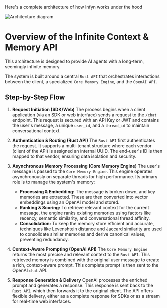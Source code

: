 Here's a complete architecture of how Infyn works under the hood

![Architecture diagram](/images/architecture.png)

# Overview of the Infinite Context & Memory API

This architecture is designed to provide AI agents with a long-term, seemingly infinite memory.

The system is built around a central `Rust API` that orchestrates interactions between the client, a specialized `Core Memory Engine`, and the `OpenAI API`.

## Step-by-Step Flow

1.  **Request Initiation (SDK/Web)**
    The process begins when a client application (via an SDK or web interface) sends a request to the `/chat` endpoint. This request is secured with an API Key or JWT and contains the user's message, a unique `user_id`, and a `thread_id` to maintain conversational context.

2.  **Authentication & Routing (Rust API)**
    The `Rust API` first authenticates the request. It supports a multi-tenant structure where each vendor (client of the API) is assigned an internal UUID. The end-user's ID is then mapped to that vendor, ensuring data isolation and security.

3.  **Asynchronous Memory Processing (Core Memory Engine)**
    The user's message is passed to the `Core Memory Engine`. This engine operates asynchronously on separate threads for high performance. Its primary role is to manage the system's memory:

    - **Processing & Embedding:** The message is broken down, and key memories are extracted. These are then converted into vector embeddings using an OpenAI model and stored.
    - **Ranking & Scoring:** To retrieve relevant context for the current message, the engine ranks existing memories using factors like recency, semantic similarity, and conversational thread affinity.
    - **Consolidation:** To keep the memory store efficient and accurate, techniques like Levenshtein distance and Jaccard similarity are used to consolidate similar memories and derive canonical values, preventing redundancy.

4.  **Context-Aware Prompting (OpenAI API)**
    The `Core Memory Engine` returns the most precise and relevant context to the `Rust API`. This retrieved memory is combined with the original user message to create a rich, context-aware prompt. This complete prompt is then sent to the OpenAI `chat` API.

5.  **Response Generation & Delivery**
    OpenAI processes the enriched prompt and generates a response. This response is sent back to the `Rust API`, which then forwards it to the original client. The API offers flexible delivery, either as a complete response for SDKs or as a stream for real-time web interfaces.
